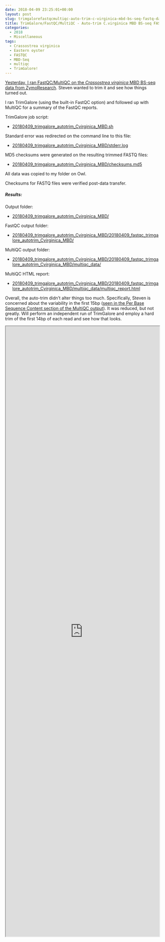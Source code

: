 ```yaml
---
date: 2018-04-09 23:25:01+00:00
layout: post
slug: trimgalorefastqcmultiqc-auto-trim-c-virginica-mbd-bs-seq-fastq-data
title: TrimGalore/FastQC/MultiQC - Auto-trim C.virginica MBD BS-seq FASTQ data
categories:
  - 2018
  - Miscellaneous
tags:
  - Crassostrea virginica
  - Eastern oyster
  - FASTQC
  - MBD-Seq
  - multiqc
  - TrimGalore!
---
```


[Yesterday, I ran FastQC/MultiQC on the _Crassostrea virginica_ MBD BS-seq data from ZymoResearch](https://robertslab.github.io/sams-notebook/2018/04/09/fastqcmultiqc-c-virginica-mbd-bs-seq-data.html). Steven wanted to trim it and see how things turned out.

I ran TrimGalore (using the built-in FastQC option) and followed up with MultiQC for a summary of the FastQC reports.

TrimGalore job script:





  * [20180409_trimgalore_autotrim_Cvirginica_MBD.sh](https://owl.fish.washington.edu/Athaliana/20180409_trimgalore_autotrim_Cvirginica_MBD/20180409_trimgalore_autotrim_Cvirginica_MBD.sh)



Standard error was redirected on the command line to this file:



  * [20180409_trimgalore_autotrim_Cvirginica_MBD/stderr.log](https://owl.fish.washington.edu/Athaliana/20180409_trimgalore_autotrim_Cvirginica_MBD/stderr.log)



MD5 checksums were generated on the resulting trimmed FASTQ files:



  * [20180409_trimgalore_autotrim_Cvirginica_MBD/checksums.md5](https://owl.fish.washington.edu/Athaliana/20180409_trimgalore_autotrim_Cvirginica_MBD/checksums.md5)



All data was copied to my folder on Owl.

Checksums for FASTQ files were verified post-data transfer.



##### Results:



Output folder:





  * [20180409_trimgalore_autotrim_Cvirginica_MBD/](https://owl.fish.washington.edu/Athaliana/20180409_trimgalore_autotrim_Cvirginica_MBD/)



FastQC output folder:



  * [20180409_trimgalore_autotrim_Cvirginica_MBD/20180409_fastqc_trimgalore_autotrim_Cvirginica_MBD/](https://owl.fish.washington.edu/Athaliana/20180409_trimgalore_autotrim_Cvirginica_MBD/20180409_fastqc_trimgalore_autotrim_Cvirginica_MBD/)



MultiQC output folder:



  * [20180409_trimgalore_autotrim_Cvirginica_MBD/20180409_fastqc_trimgalore_autotrim_Cvirginica_MBD/multiqc_data/](https://owl.fish.washington.edu/Athaliana/20180409_trimgalore_autotrim_Cvirginica_MBD/20180409_fastqc_trimgalore_autotrim_Cvirginica_MBD/multiqc_data/)



MultiQC HTML report:



  * [20180409_trimgalore_autotrim_Cvirginica_MBD/20180409_fastqc_trimgalore_autotrim_Cvirginica_MBD/multiqc_data/multiqc_report.html](https://owl.fish.washington.edu/Athaliana/20180409_trimgalore_autotrim_Cvirginica_MBD/20180409_fastqc_trimgalore_autotrim_Cvirginica_MBD/multiqc_data/multiqc_report.html)



Overall, the auto-trim didn't alter things too much. Specifically, Steven is concerned about the variability in the first 15bp ([seen in the Per Base Sequence Content section of the MultiQC output](https://owl.fish.washington.edu/Athaliana/20180409_trimgalore_autotrim_Cvirginica_MBD/20180409_fastqc_trimgalore_autotrim_Cvirginica_MBD/multiqc_data/multiqc_report.html#fastqc_per_base_sequence_content)). It was reduced, but not greatly. Will perform an independent run of TrimGalore and employ a hard trim of the first 14bp of each read and see how that looks.

<iframe src="https://owl.fish.washington.edu/Athaliana/20180409_trimgalore_autotrim_Cvirginica_MBD/20180409_fastqc_trimgalore_autotrim_Cvirginica_MBD/multiqc_data/multiqc_report.html" width="100%" height="2000" scrolling="yes"></iframe>
